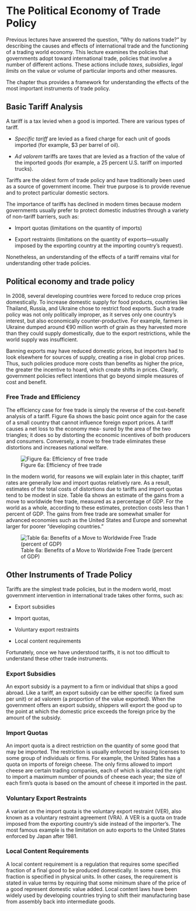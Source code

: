 # The Political Economy of Trade Policy

Previous lectures have answered the question, "Why do nations trade?" by describing the causes and effects of international trade and the functioning of a trading world economy. This lecture examines the policies that governments adopt toward international trade, policies that involve a number of different actions. These actions include *taxes*, *subsidies*, *legal limits* on the value or volume of particular imports and other measures.

The chapter thus provides a framework for understanding the effects of the most important instruments of trade policy.

## Basic Tariff Analysis

A tariff is a tax levied when a good is imported. There are various types of tariff.

-   *Specific tariff* are levied as a fixed charge for each unit of goods imported (for example, \$3 per barrel of oil).

-   *Ad valorem* tariffs are taxes that are levied as a fraction of the value of the imported goods (for example, a 25 percent U.S. tariff on imported trucks).

Tariffs are the oldest form of trade policy and have traditionally been used as a source of government income. Their true purpose is to provide revenue and to protect particular domestic sectors.

The importance of tariffs has declined in modern times because modern governments usually prefer to protect domestic industries through a variety of non-tariff barriers, such as:

-   Import quotas (limitations on the quantity of imports)

-   Export restraints (limitations on the quantity of exports---usually imposed by the exporting country at the importing country's request).

Nonetheless, an understanding of the effects of a tariff remains vital for understanding other trade policies.

## Political economy and trade policy

In 2008, several developing countries were forced to reduce crop prices domestically. To increase domestic supply for food products, countries like Thailand, Russia, and Ukraine chose to restrict food exports. Such a trade policy was not only politically improper, as it serves only one country's interest, but also economically counter-productive. For example, farmers in Ukraine dumped around €90 million worth of grain as they harvested more than they could supply domestically, due to the export restrictions, while the world supply was insufficient.

Banning exports may have reduced domestic prices, but importers had to look elsewhere for sources of supply, creating a rise in global crop prices. Thus, such policies produce more costs than benefits as higher the price, the greater the incentive to hoard, which create shifts in prices. Clearly, government policies reflect intentions that go beyond simple measures of cost and benefit.

### Free Trade and Efficiency

The efficiency case for free trade is simply the reverse of the cost-benefit analysis of a tariff. Figure 6a shows the basic point once again for the case of a small country that cannot influence foreign export prices. A tariff causes a net loss to the economy mea- sured by the area of the two triangles; it does so by distorting the economic incentives of both producers and consumers. Conversely, a move to free trade eliminates these distortions and increases national welfare.

![Figure 6a: Efficiency of free trade](figures/Efficiency-Free-Trade.jpg){fig-align="center"}

In the modern world, for reasons we will explain later in this chapter, tariff rates are generally low and import quotas relatively rare. As a result, estimates of the total costs of distortions due to tariffs and import quotas tend to be modest in size. Table 6a shows an estimate of the gains from a move to worldwide free trade, measured as a percentage of GDP. For the world as a whole, according to these estimates, protection costs less than 1 percent of GDP. The gains from free trade are somewhat smaller for advanced economies such as the United States and Europe and somewhat larger for poorer "developing countries."

![Table 6a: Benefits of a Move to Worldwide Free Trade (percent of GDP)](figures/Free-Trade-GDP.jpg){fig-align="center"}

## Other Instruments of Trade Policy

Tariffs are the simplest trade policies, but in the modern world, most government intervention in international trade takes other forms, such as: 

- Export subsidies

- Import quotas,

- Voluntary export restraints

- Local content requirements 

Fortunately, once we have understood tariffs, it is not too difficult to understand these other trade instruments.

### Export Subsidies

An export subsidy is a payment to a firm or individual that ships a good abroad. Like
a tariff, an export subsidy can be either specific (a fixed sum per unit) or ad valorem
(a proportion of the value exported). When the government offers an export subsidy,
shippers will export the good up to the point at which the domestic price exceeds the
foreign price by the amount of the subsidy.

### Import Quotas

An import quota is a direct restriction on the quantity of some good that may be
imported. The restriction is usually enforced by issuing licenses to some group of individuals or firms. For example, the United States has a quota on imports of foreign
cheese. The only firms allowed to import cheese are certain trading companies, each of
which is allocated the right to import a maximum number of pounds of cheese each year;
the size of each firm’s quota is based on the amount of cheese it imported in the past.


### Voluntary Export Restraints

A variant on the import quota is the voluntary export restraint (VER), also known as
a voluntary restraint agreement (VRA). A VER is a quota on trade imposed
from the exporting country’s side instead of the importer’s. The most famous example
is the limitation on auto exports to the United States enforced by Japan after 1981.

### Local Content Requirements

A local content requirement is a regulation that requires some specified fraction of
a final good to be produced domestically. In some cases, this fraction is specified in
physical units. In other cases, the requirement is stated in value terms by requiring that some minimum share of the price of a good represent domestic value added. Local content laws have been widely used by
developing countries trying to shift their manufacturing base from assembly back into
intermediate goods.
